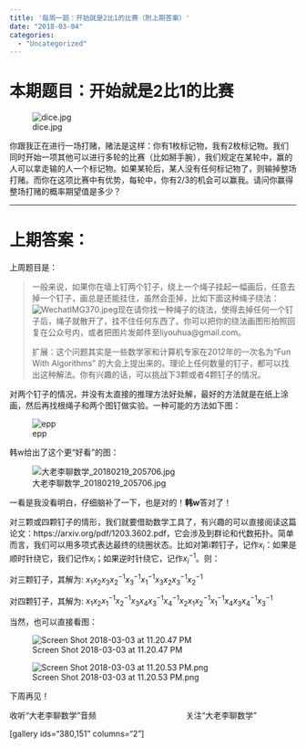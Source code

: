 ```yaml
---
title: '每周一题：开始就是2比1的比赛（附上期答案）'
date: "2018-03-04"
categories:
  - "Uncategorized"
---
```


<h1>本期题目：开始就是2比1的比赛</h1>

![dice.jpg](https://dalaoliblog.wordpress.com/wp-content/uploads/2018/03/dice.jpg)

你跟我正在进行一场打赌，赌法是这样：你有1枚标记物，我有2枚标记物。我们同时开始一项其他可以进行多轮的比赛（比如掰手腕），我们规定在某轮中，赢的人可以拿走输的人一个标记物。如果某轮后，某人没有任何标记物了，则输掉整场打赌。而你在这项比赛中有优势，每轮中，你有2/3的机会可以赢我。请问你赢得整场打赌的概率期望值是多少？

<hr />

<h1>上期答案：</h1>

上周题目是：

<blockquote>一般来说，如果你在墙上钉两个钉子，绕上一个绳子挂起一幅画后，任意去掉一个钉子，画总是还能挂住，虽然会歪掉，比如下面这种绳子绕法：![WechatIMG370.jpeg](https://dalaoliblog.wordpress.com/wp-content/uploads/2018/02/wechatimg370.jpeg)现在请你找一种绳子的绕法，使得去掉任何一个钉子后，绳子就散开了，挂不住任何东西了。你可以把你的绕法画图形拍照回复在公众号内，或者把图片发邮件至liyouhua@gmail.com。

扩展：这个问题其实是一些数学家和计算机专家在2012年的一次名为“Fun With Algorithms” 的大会上提出来的。理论上任何数量的钉子，都可以找出这种解法。你有兴趣的话，可以挑战下3颗或者4颗钉子的情况。</blockquote>

对两个钉子的情况，并没有太直接的推理方法好处解，最好的方法就是在纸上涂画，然后再找根绳子和两个图钉做实验。一种可能的方法如下图：

![epp](https://dalaoliblog.wordpress.com/wp-content/uploads/2018/03/epp.png)

韩w给出了这个更“好看”的图：

![大老李聊数学_20180219_205706.jpg](https://dalaoliblog.wordpress.com/wp-content/uploads/2018/03/e5a4a7e88081e69d8ee8818ae695b0e5ada6_20180219_205706.jpg)

一看是我没看明白，仔细脑补了一下，也是对的！**韩w**答对了！

对三颗或四颗钉子的情形，我们就要借助数学工具了，有兴趣的可以直接阅读这篇论文：https://arxiv.org/pdf/1203.3602.pdf，它会涉及到群论和代数拓扑。简单而言，我们可以用多项式表达最终的绕圈状态。比如对第i颗钉子，记作$x_{i}$：如果是顺时针绕它，我们记作$x_{i}$；如果逆时针绕它，记作$x_{i}^{-1}$。则：

对三颗钉子，其解为: $x_1 x_2 x_3 x_2^{-1} x_3^{-1} x_1^{-1} x_3 x_2 x_3^{-1} x_2^{-1}$

对四颗钉子，其解为: $x_1 x_2 x_1^{-1} x_2^{-1} x_3 x_4 x_3^{-1} x_4^{-1} x_2 x_1 x_2^{-1} x_1^{-1} x_4 x_3 x_4^{-1} x_3^{-1}$

当然，也可以直接看图：

![Screen Shot 2018-03-03 at 11.20.47 PM](https://dalaoliblog.wordpress.com/wp-content/uploads/2018/03/screen-shot-2018-03-03-at-11-20-47-pm.png)

![Screen Shot 2018-03-03 at 11.20.53 PM.png](https://dalaoliblog.wordpress.com/wp-content/uploads/2018/03/screen-shot-2018-03-03-at-11-20-53-pm.png)

下周再见！

收听“大老李聊数学”音频                                        关注“大老李聊数学”

[gallery ids="380,151" columns="2"]